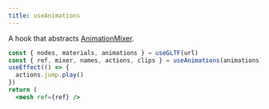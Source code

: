 ```yaml
---
title: useAnimations
---
```


A hook that abstracts [AnimationMixer](https://threejs.org/docs/index.html#api/en/animation/AnimationMixer).

```jsx
const { nodes, materials, animations } = useGLTF(url)
const { ref, mixer, names, actions, clips } = useAnimations(animations)
useEffect(() => {
  actions.jump.play()
})
return (
  <mesh ref={ref} />
```

<StoryBookLink link="abstractions-useanimations--use-animations-st" />

<StoryBookEmbed id="abstractions-useanimations--use-animations-st" />
